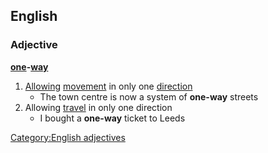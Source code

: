 ==English==
===Adjective===
'''[[one]]-[[way]]'''
#[[Allowing]] [[movement]] in only one [[direction]]
#* The town centre is now a system of '''one-way''' streets
#Allowing [[travel]] in only one direction
#* I bought a '''one-way''' ticket to Leeds
[[Category:English adjectives]]